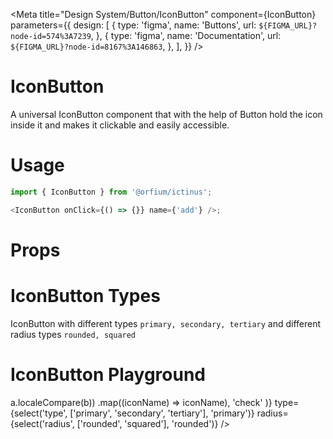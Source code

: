 
<Meta
  title="Design System/Button/IconButton"
  component={IconButton}
  parameters={{
    design: [
      {
        type: 'figma',
        name: 'Buttons',
        url: `${FIGMA_URL}?node-id=574%3A7239`,
      },
      {
        type: 'figma',
        name: 'Documentation',
        url: `${FIGMA_URL}?node-id=8167%3A146863`,
      },
    ],
  }}
/>

# IconButton

A universal IconButton component that with the help of Button hold the icon inside it and makes it clickable and easily accessible.

# Usage

```js
import { IconButton } from '@orfium/ictinus';

<IconButton onClick={() => {}} name={'add'} />;
```

# Props

<Props of={IconButton} />

# IconButton Types

IconButton with different types `primary, secondary, tertiary` and different radius types `rounded, squared`

<Preview>
  <Story name="IconButton Types">
    <Stack>
      <IconButton name="dotsVertical" />
      <IconButton name="dotsVertical" type="secondary" />
      <IconButton name="dotsVertical" type="tertiary" />
    </Stack>
    <Stack>
      <IconButton name="dotsVertical" radius="squared" />
      <IconButton name="dotsVertical" type="secondary" radius="squared" />
      <IconButton name="dotsVertical" type="tertiary" radius="squared" />
    </Stack>
  </Story>
</Preview>

# IconButton Playground

<Preview>
  <Story name="IconButton Playground">
    <Stack>
      <IconButton
        name={select(
          'name',
          Object.keys(iconSelector)
            .sort((a, b) => a.localeCompare(b))
            .map((iconName) => iconName),
          'check'
        )}
        type={select('type', ['primary', 'secondary', 'tertiary'], 'primary')}
        radius={select('radius', ['rounded', 'squared'], 'rounded')}
      />
    </Stack>
  </Story>
</Preview>
